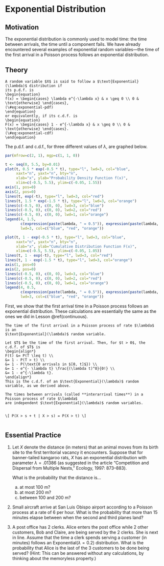 # Exponential Distribution {#exponential}

## Motivation {-}

The exponential distribution is commonly used to model time: the time between arrivals, 
the time until a component fails. We have already encountered several examples of exponential 
random variables---the time of the first arrival in a Poisson process follows an 
exponential distribution.

## Theory {-}

```definition
A random variable $X$ is said to follow a $\text{Exponential}(\lambda)$ distribution if 
its p.d.f. is 
\begin{equation}
f(x) = \begin{cases} \lambda e^{-\lambda x} & x \geq 0 \\ 0 & \text{otherwise} \end{cases},
(\#eq:exponential-pdf)
\end{equation}
or equivalently, if its c.d.f. is 
\begin{equation}
F(x) = \begin{cases} 1 - e^{-\lambda x} & x \geq 0 \\ 0 & \text{otherwise} \end{cases}. 
(\#eq:exponential-cdf)
\end{equation}
```
The p.d.f. and c.d.f., for three different values of $\lambda$, are graphed below.

```r
par(mfrow=c(2, 1), mgp=c(1, 1, 0))

t <- seq(0, 5.5, by=0.01)
plot(t, 0.5 * exp(-0.5 * t), type="l", lwd=3, col="blue", 
     xaxt="n", yaxt="n", bty="n",
     xlab="x", ylab="Probability Density Function f(x)", 
     xlim=c(-0.5, 5.5), ylim=c(-0.05, 1.55))
axis(1, pos=0)
axis(2, pos=0)
lines(t, exp(-t), type="l", lwd=3, col="red")
lines(t, 1.5 * exp(-1.5 * t), type="l", lwd=3, col="orange")
lines(c(-0.5, 0), c(0, 0), lwd=3, col="blue")
lines(c(-0.5, 0), c(0, 0), lwd=2, col="red")
lines(c(-0.5, 0), c(0, 0), lwd=1, col="orange")
legend(4, 1.5, 
       c(expression(paste(lambda, " = 0.5")), expression(paste(lambda, " = 1.0")), expression(paste(lambda, " = 1.5"))),
       lwd=3, col=c("blue", "red", "orange"))

plot(t, 1 - exp(-0.5 * t), type="l", lwd=3, col="blue",
     xaxt="n", yaxt="n", bty="n",
     xlab="x", ylab="Cumulative Distribution Function F(x)", 
     xlim=c(-0.5, 5.5), ylim=c(-0.05, 1.05))
lines(t, 1 - exp(-t), type="l", lwd=3, col="red")
lines(t, 1 - exp(-1.5 * t), type="l", lwd=3, col="orange")
axis(1, pos=0)
axis(2, pos=0)
lines(c(-0.5, 0), c(0, 0), lwd=3, col="blue")
lines(c(-0.5, 0), c(0, 0), lwd=2, col="red")
lines(c(-0.5, 0), c(0, 0), lwd=1, col="orange")
legend(4, 0.5, 
       c(expression(paste(lambda, " = 0.5")), expression(paste(lambda, " = 1.0")), expression(paste(lambda, " = 1.5"))),
       lwd=3, col=c("blue", "red", "orange"))
```

First, we show that the first arrival time in a Poisson process follows an 
exponential distribution. These calculations are essentially the same as the ones 
we did in Lesson \@ref(continuous).
```theorem
The time of the first arrival in a Poisson process of rate $\lambda$ is an 
$\text{Exponential}(\lambda)$ random variable. 
```

```proof
Let $T$ be the time of the first arrival. Then, for $t > 0$, the c.d.f. of $T$ is 
\begin{align*}
F(t) &= P(T \leq t) \\
&= 1 - P(T > t) \\
&= 1 - P(\text{0 arrivals in $[0, t]$}) \\
&= 1 - e^{- \lambda t} \frac{(\lambda t)^0}{0!} \\
&= 1 - e^{-\lambda t}.
\end{align*}
This is the c.d.f. of an $\text{Exponential}(\lambda)$ random variable, as we derived above.
```

```theorem
The times between arrivals (called **interarrival times**) in a Poisson process of rate $\lambda$ 
are independent $\text{Exponential}(\lambda)$ random variables. 
```


```example

```

```theorem
\[ P(X > s + t | X > s) = P(X > t) \]
```

```example

```


## Essential Practice {-}

1. Let $X$ denote the distance (in meters) that an animal moves from its birth site to the first 
territorial vacancy it encounters. Suppose that for banner-tailed kangaroo rats, $X$ has an exponential
distribution with parameter $\lambda = .01386$ (as suggested in the article "Competition and Dispersal
from Multiple Nests," Ecology, 1997: 873–883).

    What is the probability that the distance is...

    a. at most 100 m? 
    b. at most 200 m? 
    c. between 100 and 200 m?

2. Small aircraft arrive at San Luis Obispo airport according to a Poisson process at a rate of 6 per hour. What is the probability that more than 15 minutes elapse between when the second and third 
planes land?

3. A post office has 2 clerks. Alice enters the post office while 2 other customers, Bob
and Claire, are being served by the 2 clerks. She is next in line. Assume that the time
a clerk spends serving a customer (in minutes) follows an $\text{Exponential}(\lambda=0.2)$ 
distribution. What is the probability that Alice is the last of the 3 customers to be done being
served? (Hint: This can be answered without any calculations, by thinking about 
the memoryless property.)
